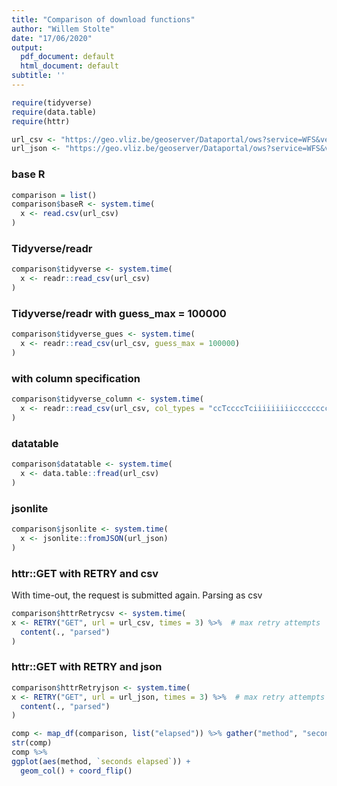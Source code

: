 ```yaml
---
title: "Comparison of download functions"
author: "Willem Stolte"
date: "17/06/2020"
output:
  pdf_document: default
  html_document: default
subtitle: ''
---
```



```r
require(tidyverse)
require(data.table)
require(httr)
```



```r
url_csv <- "https://geo.vliz.be/geoserver/Dataportal/ows?service=WFS&version=1.0.0&request=GetFeature&typeName=Dataportal:eurobis-obisenv_full&&viewParams=where:datasetid=4659&outputformat=csv"
url_json <- "https://geo.vliz.be/geoserver/Dataportal/ows?service=WFS&version=1.0.0&request=GetFeature&typeName=Dataportal:eurobis-obisenv_full&&viewParams=where:datasetid=4659&outputformat=application/json"
```


### base R

```r
comparison = list()
comparison$baseR <- system.time(
  x <- read.csv(url_csv)
)
```

### Tidyverse/readr

```r
comparison$tidyverse <- system.time(
  x <- readr::read_csv(url_csv)
)
```

### Tidyverse/readr with guess_max = 100000

```r
comparison$tidyverse_gues <- system.time(
  x <- readr::read_csv(url_csv, guess_max = 100000)
)
```


### with column specification
```r
comparison$tidyverse_column <- system.time(
  x <- readr::read_csv(url_csv, col_types = "ccTccccTciiiiiiiiiccccccccccnnnnnnncnncccccccccccccccccccccccccccccccccccccccccnnnccccccc")
)
```


### datatable

```r
comparison$datatable <- system.time(
  x <- data.table::fread(url_csv)
)
```

### jsonlite

```r
comparison$jsonlite <- system.time(
  x <- jsonlite::fromJSON(url_json)
)
```




### httr::GET with RETRY and csv

With time-out, the request is submitted again. Parsing as csv

```r
comparison$httrRetrycsv <- system.time(
x <- RETRY("GET", url = url_csv, times = 3) %>%  # max retry attempts
  content(., "parsed")
)
```
### httr::GET with RETRY and json

```r
comparison$httrRetryjson <- system.time(
x <- RETRY("GET", url = url_json, times = 3) %>%  # max retry attempts
  content(., "parsed")
)
```

```r
comp <- map_df(comparison, list("elapsed")) %>% gather("method", "seconds elapsed")
str(comp)
comp %>% 
ggplot(aes(method, `seconds elapsed`)) +
  geom_col() + coord_flip()
```


